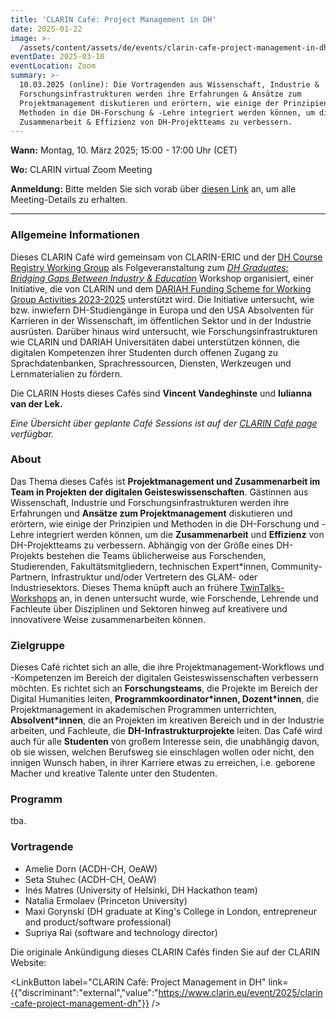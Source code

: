 ```yaml
---
title: 'CLARIN Café: Project Management in DH'
date: 2025-01-22
image: >-
  /assets/content/assets/de/events/clarin-cafe-project-management-in-dh/image.png
eventDate: 2025-03-10
eventLocation: Zoom
summary: >-
  10.03.2025 (online): Die Vortragenden aus Wissenschaft, Industrie &
  Forschungsinfrastrukturen werden ihre Erfahrungen & Ansätze zum
  Projektmanagement diskutieren und erörtern, wie einige der Prinzipien &
  Methoden in die DH-Forschung & -Lehre integriert werden können, um die
  Zusammenarbeit & Effizienz von DH-Projektteams zu verbessern.
---
```

**Wann:** Montag, 10. März 2025; 15:00 - 17:00 Uhr (CET)

**Wo:** CLARIN virtual Zoom Meeting

**Anmeldung:** Bitte melden Sie sich vorab über [diesen Link](https://forms.gle/yRtuyY4gNH3M3saZ8) an, um alle Meeting-Details zu erhalten.&#x20;

---

### **Allgemeine Informationen**

Dieses CLARIN Café wird gemeinsam von CLARIN-ERIC und der [DH Course Registry Working Group](https://www.clarin.eu/content/digital-humanities-course-registry) als Folgeveranstaltung zum [*DH Graduates: Bridging Gaps Between Industry & Education*](https://www.clarin.eu/blog/dh-graduates-bridging-gaps-between-industry-education) Workshop organisiert, einer Initiative, die von CLARIN und dem [DARIAH Funding Scheme for Working Group Activities 2023-2025](https://www.dariah.eu/2024/04/03/dariah-working-groups-funding-call-2023-meet-the-winning-projects/) unterstützt wird. Die Initiative untersucht, wie bzw. inwiefern DH-Studiengänge in Europa und den USA Absolventen für Karrieren in der Wissenschaft, im öffentlichen Sektor und in der Industrie ausrüsten. Darüber hinaus wird untersucht, wie Forschungsinfrastrukturen wie CLARIN und DARIAH Universitäten dabei unterstützen können, die digitalen Kompetenzen ihrer Studenten durch offenen Zugang zu Sprachdatenbanken, Sprachressourcen, Diensten, Werkzeugen und Lernmaterialien zu fördern.

Die CLARIN Hosts dieses Cafés sind **Vincent Vandeghinste** und **Iulianna van der Lek.**

*Eine Übersicht über geplante Café Sessions  ist auf der [CLARIN Café page](https://www.clarin.eu/content/clarin-caf%C3%A9) verfügbar.*

### **About**

Das Thema dieses Cafés ist **Projektmanagement und Zusammenarbeit im Team in Projekten der digitalen Geisteswissenschaften**. Gästinnen aus Wissenschaft, Industrie und Forschungsinfrastrukturen werden ihre Erfahrungen und **Ansätze zum Projektmanagement** diskutieren und erörtern, wie einige der Prinzipien und Methoden in die DH-Forschung und -Lehre integriert werden können, um die **Zusammenarbeit** und **Effizienz** von DH-Projektteams zu verbessern. Abhängig von der Größe eines DH-Projekts bestehen die Teams üblicherweise aus Forschenden, Studierenden, Fakultätsmitgliedern, technischen Expert\*innen, Community-Partnern, Infrastruktur und/oder Vertretern des GLAM- oder Industriesektors. Dieses Thema knüpft auch an frühere [TwinTalks-Workshops](https://www.clarin.eu/event/2023/twintalks-workshop-dh2023) an, in denen untersucht wurde, wie Forschende, Lehrende und Fachleute über Disziplinen und Sektoren hinweg auf kreativere und innovativere Weise zusammenarbeiten können.

### **Zielgruppe**

Dieses Café richtet sich an alle, die ihre Projektmanagement-Workflows und -Kompetenzen im Bereich der digitalen Geisteswissenschaften verbessern möchten. Es richtet sich an **Forschungsteams**, die Projekte im Bereich der Digital Humanities leiten, **Programmkoordinator\*innen, Dozent\*innen**, die Projektmanagement in akademischen Programmen unterrichten, **Absolvent\*innen**, die an Projekten im kreativen Bereich und in der Industrie arbeiten, und Fachleute, die **DH-Infrastrukturprojekte** leiten. Das Café wird auch für alle **Studenten** von großem Interesse sein, die unabhängig davon, ob sie wissen, welchen Berufsweg sie einschlagen wollen oder nicht, den innigen Wunsch haben, in ihrer Karriere etwas zu erreichen, i.e. geborene Macher und kreative Talente unter den Studenten.

### Programm

tba.

### **Vortragende**

* Amelie Dorn (ACDH-CH, OeAW)
* Seta Stuhec (ACDH-CH, OeAW)
* Inés Matres (University of Helsinki, DH Hackathon team)
* Natalia Ermolaev (Princeton University)
* Maxi Gorynski (DH graduate at King's College in London, entrepreneur and product/software professional)
* Supriya Rai (software and technology director)

Die originale Ankündigung dieses CLARIN Cafés finden Sie auf der CLARIN Website:

<LinkButton label="CLARIN Café: Project Management in DH" link={{"discriminant":"external","value":"https://www.clarin.eu/event/2025/clarin-cafe-project-management-dh"}} />
